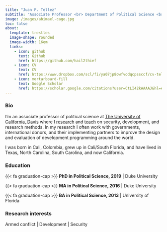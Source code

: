 ```yaml
---
title: "Juan F. Tellez"
subtitle: "Associate Professor <br> Department of Political Science <br> University of California, Davis <br> ✉️ [jftellez@ucdavis.edu](mailto:jftellez@ucdavis.edu)"
image: /images/abimael-cage.jpg
toc: false
about: 
  template: trestles
  image-shape: rounded
  image-width: 16em
  links:
    - icon: github 
      text: Github
      href: https://github.com/hail2thief
    - icon: CV
      text: CV
      href: https://www.dropbox.com/scl/fi/ya07jp8owfvodqcpssccf/cv-tellez.pdf?rlkey=zww0gyatdvgsxmh43n3kn0883&dl=0
    - icon: mortarboard-fill
      text: Google Scholar
      href: https://scholar.google.com/citations?user=CtLI42kAAAAJ&hl=en
---
```



### Bio

I’m an associate professor of political science at [The University of California, Davis](https://ps.ucdavis.edu/) where I [research](/research.html) and [teach](/teaching.html) on security, development, and research methods. In my research I often work with governments, international donors, and their implementing partners to improve the design and evaluation of development programming around the world. 

I was born in Cali, Colombia, grew up in Cali/South Florida, and have lived in Texas, North Carolina, South Carolina, and now California. 



### Education

<div class="topbr">
<p class="custom-subtitle"> {{< fa graduation-cap >}} **PhD in Political Science, 2019** | Duke University</p>  

<p class="custom-subtitle">{{< fa graduation-cap >}} **MA in Political Science, 2016** | Duke University</p>  


<p class="custom-subtitle"> {{< fa graduation-cap >}} **BA in Political Science, 2013** | University of Florida </p>  
</div>



### Research interests

Armed conflict | Development | Security






